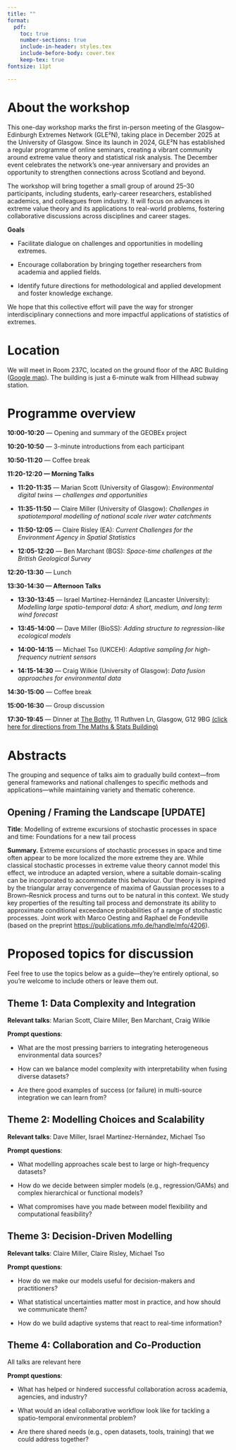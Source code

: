 ```yaml
---
title: ""
format:
  pdf:
    toc: true
    number-sections: true
    include-in-header: styles.tex
    include-before-body: cover.tex
    keep-tex: true
fontsize: 11pt

---
```


\newpage

# About the workshop

This one-day workshop marks the first in-person meeting of the Glasgow–Edinburgh Extremes Network (GLE²N), taking place in December 2025 at the University of Glasgow. Since its launch in 2024, GLE²N has established a regular programme of online seminars, creating a vibrant community around extreme value theory and statistical risk analysis. The December event celebrates the network’s one-year anniversary and provides an opportunity to strengthen connections across Scotland and beyond.

The workshop will bring together a small group of around 25–30 participants, including students, early-career researchers, established academics, and colleagues from industry. It will focus on advances in extreme value theory and its applications to real-world problems, fostering collaborative discussions across disciplines and career stages.


**Goals**

<!-- - Showcase key findings and methodological contributions from the GEOBEx project. -->

- Facilitate dialogue on challenges and opportunities in modelling extremes.

- Encourage collaboration by bringing together researchers from academia and applied fields.

- Identify future directions for methodological and applied development and foster knowledge exchange.
    

We hope that this collective effort will pave the way for stronger interdisciplinary connections and more impactful applications of statistics of extremes.
    

\newpage

# Location

We will meet in Room 237C, located on the ground floor of the ARC Building ([Google map](https://www.google.com/maps/place/Advanced+Research+Centre+(ARC),+University+of+Glasgow/@55.8716855,-4.2981704,871m/data=!3m2!1e3!4b1!4m6!3m5!1s0x4888452fbc615dcf:0xd3065691439fc873!8m2!3d55.8716855!4d-4.2955955!16s%2Fg%2F11s1w4tchj?entry=ttu&g_ep=EgoyMDI1MDkyNC4wIKXMDSoASAFQAw%3D%3D)). The building is just a 6-minute walk from Hillhead subway station.

\begin{center}
\includegraphics[width=0.8\linewidth]{arc.jpg}
\end{center}

<!-- \begin{center} -->
<!-- \includegraphics[width=0.6\linewidth]{map-to-ms.png} -->
<!-- \end{center} -->

<!-- the [Melville Room (Room 458)](https://www.gla.ac.uk/myglasgow/cateringandevents/conferencesandevents/venues/melvilleroom/), located in the Gilbert Scott Building (Main Building) at the University of Glasgow. As you enter (see picture 3), you'll find a reception desk on the right. If asked, let the receptionist know that you're attending the workshop in the Melville Room. -->
<!-- \begin{center} -->
<!-- \includegraphics[width=0.7\linewidth]{map-to-room.png} -->
<!-- \end{center} -->


\newpage

# Programme overview


**10:00-10:20** — Opening and summary of the GEOBEx project

**10:20-10:50** — 3-minute introductions from each participant

**10:50-11:20** — Coffee break

**11:20-12:20 — Morning Talks** 

- **11:20-11:35** — Marian Scott (University of Glasgow): *Environmental digital twins — challenges and opportunities* 

- **11:35-11:50** — Claire Miller (University of Glasgow): *Challenges in spatiotemporal modelling of national scale river water catchments*

- **11:50-12:05** — Claire Risley (EA): *Current Challenges for the Environment Agency in Spatial Statistics*

- **12:05-12:20** — Ben Marchant (BGS): *Space-time challenges at the British Geological Survey* 

**12:20-13:30** — Lunch
  
**13:30-14:30 — Afternoon Talks** 

- **13:30-13:45** — Israel Martínez-Hernández (Lancaster University): *Modelling large spatio-temporal data: A short, medium, and long term wind forecast*

- **13:45-14:00** — Dave Miller (BioSS): *Adding structure to regression-like ecological models*

- **14:00-14:15** — Michael Tso (UKCEH): *Adaptive sampling for high-frequency nutrient sensors*

- **14:15-14:30** — Craig Wilkie (University of Glasgow): *Data fusion approaches for environmental data*

**14:30-15:00** — Coffee break

**15:00-16:30** — Group discussion

**17:30-19:45** — Dinner at [The Bothy](https://bothyglasgow.co.uk/), 11 Ruthven Ln, Glasgow, G12 9BG [(click here for directions from The Maths & Stats Building)](https://www.google.com/maps/dir/Mathematics+and+Statistics+Building,+132+University+Pl,+Glasgow+G12+8TA,+UK/Bothy+Glasgow,+Ruthven+Lane,+Glasgow/@55.8739913,-4.2977924,511m/data=!3m2!1e3!4b1!4m14!4m13!1m5!1m1!1s0x488845cfd066d839:0xeab86bed8f92f0d0!2m2!1d-4.2944843!2d55.8726073!1m5!1m1!1s0x488845cf1ccbb223:0x8ef11cd374daaf1d!2m2!1d-4.2944528!2d55.8753694!3e3?entry=ttu&g_ep=EgoyMDI1MDYwNC4wIKXMDSoASAFQAw%3D%3D)



\newpage
# Abstracts

The grouping and sequence of talks aim to gradually build context—from general frameworks and national challenges to specific methods and applications—while maintaining variety and thematic coherence.

## Opening / Framing the Landscape [UPDATE]
\subsubsection[\textbf{Kirstin Strokorb } (University of Bath) \\Modelling of extreme excursions of stochastic processes in space and time: Foundations for a new tail process]{Marian Scott (University of Glasgow)}

**Title**: Modelling of extreme excursions of stochastic processes in space and time: Foundations for a new tail process

**Summary.** 
Extreme excursions of stochastic processes in space and time often appear to be more localized the more extreme they are. While classical stochastic processes in extreme value theory cannot model this effect, we introduce an adapted version, where a suitable domain-scaling can be incorporated to accommodate this behaviour. Our theory is inspired by the triangular array convergence of maxima of Gaussian processes to a Brown–Resnick process and turns out to be natural in this context. We study key properties of the resulting tail process and demonstrate its ability to approximate conditional exceedance probabilities of a range of stochastic processes. Joint work with Marco Oesting and Raphael de Fondeville (based on the preprint [https://publications.mfo.de/handle/mfo/4206](https://publications.mfo.de/handle/mfo/4206)).



\newpage
# Proposed topics for discussion

Feel free to use the topics below as a guide—they’re entirely optional, so you’re welcome to include others or leave them out.

## Theme 1: Data Complexity and Integration

**Relevant talks**: Marian Scott, Claire Miller, Ben Marchant, Craig Wilkie

**Prompt questions**:

- What are the most pressing barriers to integrating heterogeneous environmental data sources?

- How can we balance model complexity with interpretability when fusing diverse datasets?

- Are there good examples of success (or failure) in multi-source integration we can learn from?
    

## Theme 2: Modelling Choices and Scalability

**Relevant talks**: Dave Miller, Israel Martínez-Hernández, Michael Tso

**Prompt questions**:

- What modelling approaches scale best to large or high-frequency datasets?

- How do we decide between simpler models (e.g., regression/GAMs) and complex hierarchical or functional models?

- What compromises have you made between model flexibility and computational feasibility?

## Theme 3: Decision-Driven Modelling

**Relevant talks**: Claire Miller, Claire Risley, Michael Tso

**Prompt questions**:

- How do we make our models useful for decision-makers and practitioners?

- What statistical uncertainties matter most in practice, and how should we communicate them?

- How do we build adaptive systems that react to real-time information?

## Theme 4: Collaboration and Co-Production

All talks are relevant here

**Prompt questions**:

- What has helped or hindered successful collaboration across academia, agencies, and industry?

- What would an ideal collaborative workflow look like for tackling a spatio-temporal environmental problem?

- Are there shared needs (e.g., open datasets, tools, training) that we could address together?